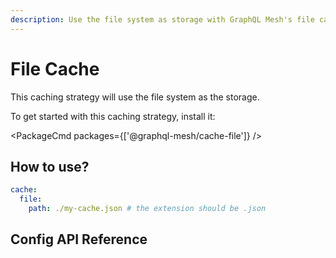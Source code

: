 ```yaml
---
description: Use the file system as storage with GraphQL Mesh's file caching strategy. Install @graphql-mesh/cache-file and configure your .meshrc.yaml with the desired file path.
---
```


# File Cache

This caching strategy will use the file system as the storage.

To get started with this caching strategy, install it:

<PackageCmd packages={['@graphql-mesh/cache-file']} />

## How to use?

```yaml filename=".meshrc.yaml"
cache:
  file:
    path: ./my-cache.json # the extension should be .json
```

## Config API Reference


<API />
